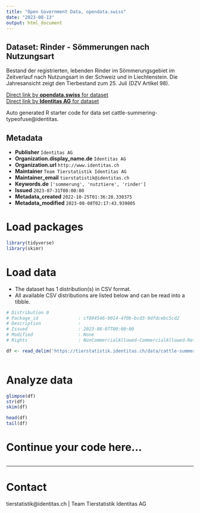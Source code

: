 ```yaml
---
title: "Open Government Data, opendata.swiss"
date: "2023-08-13"
output: html_document
---
```


## Dataset: Rinder - Sömmerungen nach Nutzungsart

Bestand der registrierten, lebenden Rinder im Sömmerungsgebiet im Zeitverlauf nach Nutzungsart in der Schweiz und in Liechtenstein. Die Jahresansicht zeigt den Tierbestand zum 25. Juli (DZV Artikel 98).

[Direct link by **opendata.swiss** for dataset](https://opendata.swiss/de/dataset/rinder-sommerungen-nach-nutzungsart)<br>
[Direct link by **Identitas AG** for dataset](https://tierstatistik.identitas.ch/)

Auto generated R starter code for data set cattle-summering-typeofuse@identitas.

## Metadata

- **Publisher** `Identitas AG`
- **Organization.display_name.de** `Identitas AG`
- **Organization.url** `http://www.identitas.ch`
- **Maintainer** `Team Tierstatistik Identitas AG`
- **Maintainer_email** `tierstatistik@identitas.ch`
- **Keywords.de** `['sommerung', 'nutztiere', 'rinder']`
- **Issued** `2023-07-31T00:00:00`
- **Metadata_created** `2022-10-25T01:36:28.330375`
- **Metadata_modified** `2023-08-08T02:17:43.939805`


# Load packages

```r

library(tidyverse)
library(skimr)

```

# Load data

-   The dataset has 1 distribution(s) in CSV format.
-   All available CSV distributions are listed below and can be read into a tibble.

```r

# Distribution 0
# Package_id               : cf894546-9014-4f0b-bcd3-9dfdcebc5cd2
# Description              : 
# Issued                   : 2023-08-07T00:00:00
# Modified                 : None
# Rights                   : NonCommercialAllowed-CommercialAllowed-ReferenceRequired

df <- read_delim('https://tierstatistik.identitas.ch/data/cattle-summering-typeofuse.csv')



```

# Analyze data

```r

glimpse(df)
str(df)
skim(df)

head(df)
tail(df)

```

# Continue your code here...

```r

```

------------------------------------------------------------------------

# Contact

tierstatistik@identitas.ch | Team Tierstatistik Identitas AG
